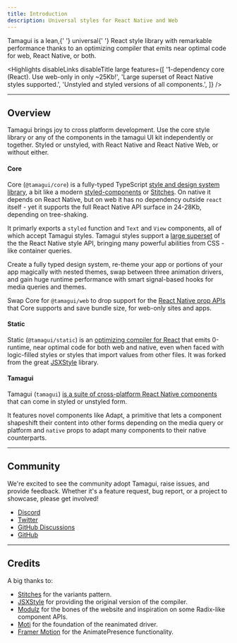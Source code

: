 ```yaml
---
title: Introduction
description: Universal styles for React Native and Web
---
```


<IntroParagraph>
  Tamagui is a lean,{' '}
  <TooltipSimple
    placement="top"
    label="100% shared style code between web and React Native."
  ><span className="tooltip">universal</span></TooltipSimple>{' '}
  React style library with remarkable performance thanks to an optimizing
  compiler that emits near optimal code for web, React Native, or both.
</IntroParagraph>

<Highlights
  disableLinks
  disableTitle
  large
  features={[
    '1-dependency core (React). Use web-only in only ~25Kb!',
    'Large superset of React Native styles supported.',
    'Unstyled and styled versions of all components.',
  ]}
/>

<GetStarted />

---

## Overview

Tamagui brings joy to cross platform development. Use the core style library or
any of the components in the tamagui UI kit independently or together. Styled or
unstyled, with React Native and React Native Web, or without either.

#### Core

Core (`@tamagui/core`) is a fully-typed TypeScript
[style and design system library](/docs/core/configuration), a bit like a modern
[styled-components](https://styled-components.com) or
[Stitches](https://stitches.dev). On native it depends on React Native, but on
web it has no dependency outside `react` itself - yet it supports the full React
Native API surface in 24-28Kb, depending on tree-shaking.

It primarly exports a `styled` function and `Text` and `View` components, all of
which accept Tamagui styles. Tamagui styles support a
[large superset](/docs/intro/styles) of the the React Native style API, bringing
many powerful abilities from CSS - like container queries.

Create a fully typed design system, re-theme your app or portions of your app
magically with nested themes, swap between three animation drivers, and gain
huge runtime performance with smart signal-based hooks for media queries and
themes.

Swap Core for `@tamagui/web` to drop support for the
[React Native prop APIs](/docs/intro/props) that Core supports and save bundle
size, for web-only sites and apps.

#### Static

Static (`@tamagui/static`) is an
[optimizing compiler for React](/docs/intro/why-a-compiler) that emits
0-runtime, near optimal code for both web and native, even when faced with
logic-filled styles or styles that import values from other files. It was forked
from the great [JSXStyle](https://github.com/jsxstyle/jsxstyle) library.

#### Tamagui

Tamagui (`tamagui`)
[is a suite of cross-platform React Native components](/docs/components/stacks)
that can come in styled or unstyled form.

It features novel components like Adapt, a primitive that lets a component
shapeshift their content into other forms depending on the media query or
platform and `native` props to adapt many components to their native
counterparts.

---

## Community

We're excited to see the community adopt Tamagui, raise issues, and provide
feedback. Whether it's a feature request, bug report, or a project to showcase,
please get involved!

- [Discord](https://discord.gg/4qh6tdcVDa)
- [Twitter](https://twitter.com/tamagui_js)
- [GitHub Discussions](https://github.com/tamagui/tamagui/discussions)
- [GitHub](https://github.com/tamagui/tamagui)

---

## Credits

A big thanks to:

- [Stitches](https://stitches.dev) for the variants pattern.
- [JSXStyle](https://github.com/jsxstyle/jsxstyle) for providing the original
  version of the compiler.
- [Modulz](https://github.com/modulz) for the bones of the website and
  inspiration on some Radix-like component APIs.
- [Moti](https://moti.fyi) for the foundation of the reanimated driver.
- [Framer Motion](https://github.com/framer/motion) for the AnimatePresence
  functionality.

